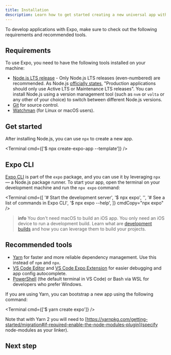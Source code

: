 ```yaml
---
title: Installation
description: Learn how to get started creating a new universal app with Expo.
---
```



To develop applications with Expo, make sure to check out the following requirements and recommended tools.

## Requirements

To use Expo, you need to have the following tools installed on your machine:

- [Node.js LTS release](https://nodejs.org/en/) - Only Node.js LTS releases (even-numbered) are recommended.
  <CALLOUT theme="secondary">As Node.js [officially states](https://nodejs.org/en/about/releases/), "Production applications should only use Active LTS or Maintenance LTS releases". You can install Node.js using a version management tool (such as `nvm` or `volta` or any other of your choice) to switch between different Node.js versions.</CALLOUT>
- [Git](https://git-scm.com) for source control.
- [Watchman](https://facebook.github.io/watchman/docs/install#buildinstall) (for Linux or macOS users).

## Get started

After installing Node.js, you can use `npx` to create a new app.

<Terminal cmd={['$ npx create-expo-app --template']} />

<BoxLink
  title="Create a new project"
  description="Learn how to create a new Expo project and run it on your device."
  href="/get-started/create-a-project"
  Icon={BookOpen02Icon}
/>

## Expo CLI

[Expo CLI](/more/expo-cli/) is part of the `expo` package, and you can use it by leveraging `npx` &mdash; a Node.js package runner. To start your app, open the terminal on your development machine and run the `npx expo` command:

<Terminal
  cmd={[
    '# Start the development server',
    '$ npx expo',
    '',
    '# See a list of commands in Expo CLI',
    '$ npx expo --help',
  ]}
  cmdCopy="npx expo"
/>

> **info** You don't need macOS to build an iOS app. You only need an iOS device to run a development build. Learn what are [development builds](/develop/development-builds/introduction/) and how you can leverage them to build your projects.

## Recommended tools

- [Yarn](https://classic.yarnpkg.com/en/docs/install) for faster and more reliable dependency management. Use this instead of `npm` and `npx`.
- [VS Code Editor](https://code.visualstudio.com/download) and [VS Code Expo Extension](https://marketplace.visualstudio.com/items?itemName=expo.vscode-expo-tools) for easier debugging and app config autocomplete.
- [PowerShell](https://docs.microsoft.com/en-us/powershell/scripting/install/installing-powershell-core-on-windows) (the default terminal in VS Code) or Bash via WSL for developers who prefer Windows.

If you are using Yarn, you can bootstrap a new app using the following command:

<Terminal cmd={['$ yarn create expo']} />

Note that with Yarn 2 you will need to [https://yarnpkg.com/getting-started/migration#if-required-enable-the-node-modules-plugin](specify node-modules as your linker).

## Next step

<BoxLink
  title="Expo Go"
  description="Now that Expo CLI is working, in the next step, let's learn about one of the fastest ways to test your project using Expo Go."
  Icon={ExpoGoLogo}
  href="/get-started/expo-go"
/>
